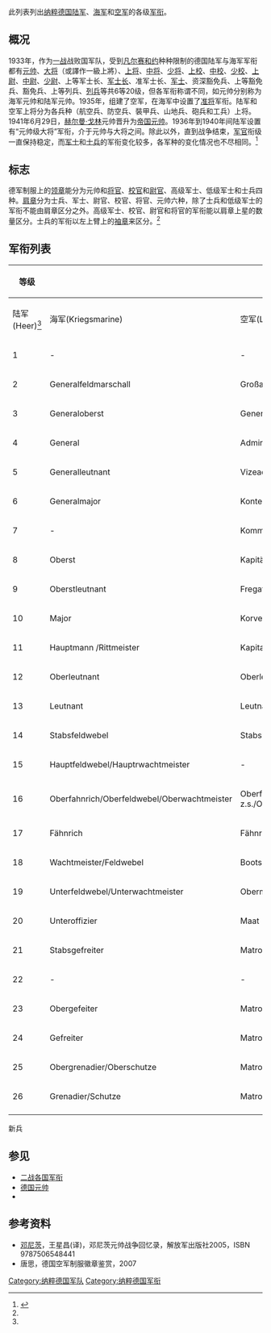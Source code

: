 此列表列出[[纳粹德国|纳粹德国]][[德意志國防軍|陆军]]、[[納粹德國海軍|海军]]和[[納粹德國空軍|空军]]的各级[[军衔|军衔]]。

==概况==
1933年，作为[[第一次世界大战|一战]]战败国军队，受到[[凡尔赛和约|凡尔赛和约]]种种限制的德国陆军与海军军衔都有[[元帅|元帅]]、[[大将|大将]]（或譯作一級上將）、[[上将|上将]]、[[中将|中将]]、[[少将|少将]]、[[上校|上校]]、[[中校|中校]]、[[少校|少校]]、[[上尉|上尉]]、[[中尉|中尉]]、[[少尉|少尉]]、上等军士长、[[军士长|军士长]]、准军士长、[[军士|军士]]、资深豁免兵、上等豁免兵、豁免兵、上等列兵、[[列兵|列兵]]等共6等20级，但各军衔称谓不同，如元帅分别称为海军元帅和陆军元帅。1935年，组建了空军，在海军中设置了[[准将|准将]]军衔。陆军和空军上将分为各兵种（航空兵、防空兵、裝甲兵、山地兵、砲兵和工兵）上将。1941年6月29日，[[赫尔曼·戈林|赫尔曼·戈林]]元帅晋升为[[帝国元帅|帝国元帅]]。1936年到1940年间陆军设置有“元帅级大将”军衔，介于元帅与大将之间。除此以外，直到战争结束，[[军官|军官]]衔级一直保持稳定，而[[军士|军士]]和[[士兵|士兵]]的军衔变化较多，各军种的变化情况也不尽相同。<ref name=r>{{Cite web |url=https://www.bilibili.com/video/BV14E411H7ba|title=二战德国国防军陆军军衔对照翻译 |access-date=2020-12-26|dead-url=yes }}</ref>

==标志==
德军制服上的[[领章|领章]]能分为元帅和[[将官|将官]]、[[校官|校官]]和[[尉官|尉官]]、高级军士、低级军士和士兵四种。[[肩章|肩章]]分为士兵、军士、尉官、校官、将官、元帅六种，除了士兵和低级军士的军衔不能由肩章区分之外。高级军士、校官、尉官和将官的军衔能以肩章上星的数量区分。士兵的军衔以左上臂上的[[袖章|袖章]]来区分。<ref name=r/>
==军衔列表==
{|  class="wikitable unsortable"
|-
! rowspan=2 | 等级 !! colspan="3" |德文 !! rowspan=2 | 中文<ref name=r/> !! rowspan=2 | 肩章
|-
! 陆军(Heer)<ref name=r/> !! 海军(Kriegsmarine) !! 空军(Luftwaffe)
|-
| 1 || - || - || Reichsmarschall || [[納粹德國帝國元帥|帝国元帅]] || [[File:Luftwaffe_epaulette_Reichsmarschall.png|75px]]
|-
| 2 || Generalfeldmarschall || Großadmiral || Generalfeldmarschall || 元帅 || [[File:Wehrmacht_GenFeldmarschall_1945h.jpg|75px]]<br><small>晚期</small><br> [[File:WMacht_H_OF10_GenFeldmarschall01_h_1942.jpg|75px]] <br><small>早期</small><br>
|-
| 3 || Generaloberst || Generaladmiral || Generaloberst || 大将 || [[File:Generaloberst_(Wehrmacht)1.jpg|75px]]
|-
| 4 || General || Admiral || General || 上将 || [[File:General_(Wehrmacht)_4.jpg|75px]]
|-
| 5 || Generalleutnant || Vizeadmiral || Generalleutnant || 中将 || [[File:Generalleutnant_(Wehrmacht)_3.jpg|75px]]
|-
| 6 || Generalmajor || Konteradmiral || Generalmajor || 少将 || [[File:Wehrmacht_Generalmajor_(2).jpg|75px]]
|-
| 7 || - || Kommodore || - || 准将 || [[File:Kriegsmarine_KptzS.svg|75px]]
|-
| 8 || Oberst || Kapitän zur See || Oberst || 上校 || [[File:Oberst_Epaulette.jpg|75px]]
|-
| 9 || Oberstleutnant || Fregattenkapitan || Oberstleutnant || 中校 || [[File:Oberstleutnant_Epaulette.jpg|75px]]
|-
| 10 || Major || Korvettenkapitan || Major || 少校 || [[File:Major_Epaulette.jpg|75px]]
|-
| 11 || Hauptmann /Rittmeister || Kapitanleutnant || Hauptmann || 上尉 || [[File:Hauptmann_Epaulette.jpg|75px]]
|-
| 12 || Oberleutnant || Oberleutnant zur See || Oberleutnant || 中尉 || [[File:Oberleutnant_Epaulette.jpg|75px]]
|-
| 13 || Leutnant || Leutnant zur See || Leutnant || 少尉 || [[File:Leutnant_Epaulette.jpg|75px]]
|-
| 14 || Stabsfeldwebel || Stabsbootsmannsmaat || Stabsfeldwebel/stabswachtmeister || 资深军士长 || [[File:StabsFWEpaulette.jpg|75px]]
|-
| 15 || Hauptfeldwebel/Hauptrwachtmeister || - || Hauptfeldwebel/Hauptrwachtmeister || 首席军士长/连队军士长||[[File:HD_H_33_Hauptfeldwebel_ABCAbw.svg|25px]][[File:LD_B_33_Hauptfeldwebel.svg|25px]]
|-
| 16 || Oberfahnrich/Oberfeldwebel/Oberwachtmeister || Oberfahnrich z.s./Oberbootsmannsmaat || Oberfahnrich/Oberfeldwebel/Oberwachtmeister || 上等军士长 || [[File:OberWMEpaulette.jpg|75px]]
|-
| 17 || Fähnrich || Fähnrich || Fähnrich || 军士长（军官学员） || [[File:SS_Standartenjunker.jpg|75px]]
|-
| 18 || Wachtmeister/Feldwebel || Bootsmannsmaat || Wachtmeister/Feldwebel || 军士长 || [[File:FeldwebelEpaulette.jpg|75px]]
|-
| 19 || Unterfeldwebel/Unterwachtmeister || Obermaat || Unterfeldwebel/Unterwachtmeister || 准军士长 || [[File:WMacht_H_OT5b_Uffz_Pz04_h.jpg|75px]]
|-
| 20 || Unteroffizier || Maat || Unteroffizier || 军士 || [[File:WMacht_H_OT5b_Uffz_Pz04_h.jpg|75px]] 
|-
| 21 || Stabsgefreiter || Matrosenstabsgefreiter || Stabsgefreiter || 资深豁免兵|| [[File:Mannschaft_Epaulette_1938.jpg|75px]]
|-
| 22 || - || - || Hauptgefreiter || 特等豁免兵 || [[File:Mannschaft_Epaulette_1938.jpg|75px]]
|-
| 23 || Obergefeiter || Matrosenhauptgefreiter || Obergefreiter || 上等豁免兵 || [[File:Mannschaft_Epaulette_1938.jpg|75px]]
|-
| 24 || Gefreiter || Matrosenobergefreiter || Gefreiter || 豁免兵 || [[File:Mannschaft_Epaulette_1938.jpg|75px]]
|-
| 25 || Obergrenadier/Oberschutze || Matrosengefreiter || - || 上等列兵 || [[File:Mannschaft_Epaulette_1938.jpg|75px]]
|-
| 26 || Grenadier/Schutze || Matrosen || Soldat/Flieger/Funker/Kanonier || 列兵 || [[File:Mannschaft_Epaulette_1938.jpg|75px]]
|-
|}新兵

==参见==
*[[二战各国军衔|二战各国军衔]]
*[[德国元帅|德国元帅]]
*{{Link-en|德國聯邦國防軍軍銜|Rank insignias of the German Bundeswehr}}

==参考资料==
*[[邓尼茨|邓尼茨]]，王星昌(译)，邓尼茨元帅战争回忆录，解放军出版社2005，ISBN 9787506548441
*唐思，德国空军制服徽章鉴赏，2007

[[Category:纳粹德国军队|Category:纳粹德国军队]]
[[Category:纳粹德国军衔|Category:纳粹德国军衔]]
